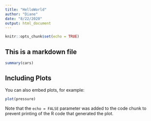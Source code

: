 ```yaml
---
title: "HelloWorld"
author: "Diane"
date: "8/22/2020"
output: html_document
---
```


```r
knitr::opts_chunk$set(echo = TRUE)
```


## This is a markdown file

```r
summary(cars)
```

## Including Plots

You can also embed plots, for example:

```r
plot(pressure)
```

Note that the `echo = FALSE` parameter was added to the code chunk to prevent printing of the R code that generated the plot.
